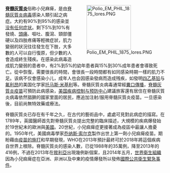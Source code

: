 <div style="float:right;margin-left:0.5em;">
[[File:Polio_EM_PHIL_1875_lores.PNG|140px]]
</div>

'''[[脊髓灰質炎|脊髓灰質炎]]'''俗称小兒麻痺，是由[[脊髓灰質炎病毒|脊髓灰質炎病毒]]感染人類引起之病症。大約有90%到95%的感染並[[无症状|没有任何症状]]。剩下5%到10%有發燒、[[頭痛|頭痛]]、嘔吐、腹瀉、頸部僵硬以及四肢疼痛等輕微症狀，肌力變弱的狀況往往發生在下肢，大多數的人可以自行復原，但少數的人會造成終生殘疾。在感染此病毒造成肌力變弱的患者中，有2%到5%的幼年患者與15%到30%成年患者會導致死亡。從{{le|後小兒麻痺感染症候群|Post-polio_syndrome}}中恢復，需要很長的時間，會很長一段時間都有如同感染時期一樣的肌力不足。该病不仅會感染小儿，成年人也会因感染發病而造成残疾，如發明[[四乙基铅|四乙基铅]]与[[氟利昂|氟利昂]]的美国化学家[[托马斯·米基利|托马斯·米基利]]等。脊髓灰質炎病毒通常經[[粪口路径|糞口傳播]]，[[脊髓灰質炎疫苗|脊髓灰質炎疫苗]]可預防此病感染，[[美国疾病控制与预防中心|美国疾病控制与预防中心]]建議旅客還有居住在脊髓灰質炎病毒依然猖獗的國家里面的居民，應追加注射/服用脊髓灰質炎疫苗。一旦感染後，目前尚無特效藥或療法。

脊髓灰質炎已存在有千年之久，在古代的藝術品中，處處可見對此病症的描寫。在1789年，英國醫師{{le|麥可·安德伍德|Michael Underwood}}首先對脊髓灰質炎提出完整的臨床描述，大規模的疾病爆發始於19世紀末的歐洲與[[美国|美國]]。20世紀，小兒痲痺症更接著成為疫區中最讓人擔憂的{{Le|幼童疾病列表|List of childhood diseases|幼童疾病}}。1950年代，美國病毒學家[[乔纳斯·索尔克|乔纳斯·索尔克]]製作出世上第一劑小兒痲痺疫苗。期盼藉由[[疫苗接種|疫苗的施打]]和早期發現，WHO在2013年預計最終可於2018年將這個疾病自世界上根除。脊髓灰質炎的感染人數，已從1988年的35萬例，降至2013年的416例，不過在2013年在[[敘利亞|敘利亞]]出現幾例新個案，且2014年五月，[[世界衛生組織|世界衛生組織]]因為小兒痲痺症在亞洲、非洲以及中東的疫情爆發所以發佈[[國際公共衛生緊急事件|國際公共衛生緊急事件]]。